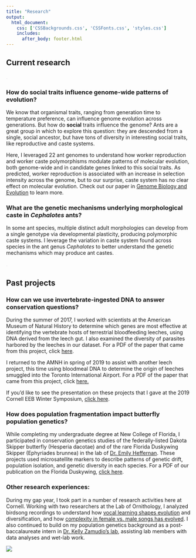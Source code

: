 ```yaml
--- 
title: "Research"
output: 
  html_document:
    css: ['CSSBackgrounds.css', 'CSSFonts.css', 'styles.css']
    includes:
      after_body: footer.html
---
```


<!-- This hides the title "Research" from this page, since I wanted to have a display title that is different from the page title.  -->

<style type="text/css">

.author,.title{
    display: none;
}

</style>

## Current research


<!-- This adds the floating image of my study organisms to the right of the text.  -->

<script>
   $(document).ready(function() {
     $head = $('#header');
     $head.prepend('<img src=\"tallCephalotes.gif\" style=\"float: right;padding: 50px 0px 0px 30px;width: 215px;\"/>')
   });
</script>

<!-- This is a hacky way of lowering the title text slightly by inserting a period that is the same color as the background. I'll want to improve this eventually.  -->

<span style="color: #E1DBE5;">.</span> 



### How do social traits influence genome-wide patterns of evolution?
We know that organismal traits, ranging from generation time to temperature preference, can influence genome evolution across generations. But how do **social** traits influence the genome? Ants are a great group in which to explore this question: they are descended from a single, social ancestor, but have tons of diversity in interesting social traits, like reproductive and caste systems. 

Here, I leveraged 22 ant genomes to understand how worker reproduction and worker caste polymorphisms modulate patterns of molecular evolution, both genome-wide and in candidate genes linked to this social traits. As predicted, worker reproduction is associated with an increase in selection intensity across the genome, but to our surprise, caste system has no clear effect on molecular evolution. Check out our paper in [Genome Biology and Evolution](https://academic.oup.com/gbe/advance-article/doi/10.1093/gbe/evad095/7181139) to learn more.  

### What are the genetic mechanisms underlying morphological caste in *Cephalotes* ants?
In some ant species, multiple distinct adult morphologies can develop from a single genotype via developmental plasticity, producing polymorphic caste systems. I leverage the variation in caste system found across species in the ant genus *Cephalotes* to better understand the genetic mechanisms which may produce ant castes. 
<span style="color: #E1DBE5;">. 

</span> 
<span style="color: #E1DBE5;">. 

</span> 


## Past projects

### How can we use invertebrate-ingested DNA to answer conservation questions?
During the summer of 2017, I worked with scientists at the American Museum of Natural History to determine which genes are most effective at identifying the vertebrate hosts of terrestrial bloodfeeding leeches, using DNA derived from the leech gut. I also examined the diversity of parasites harbored by the leeches in our dataset. For a PDF of the paper that came from this project, click [here](Siddall2019_IdeatingIDNA.pdf). 

I returned to the AMNH in spring of 2019 to assist with another leech project, this time using bloodmeal DNA to determine the origin of leeches smuggled into the Toronto International Airport. For a PDF of the paper that came from this project, click [here.](Williams2020_CaughtRedHandedIDNAPointsToWil.pdf)

If you'd like to see the presentation on these projects that I gave at the 2019 Cornell EEB Winter Symposium, [click here](https://docs.google.com/presentation/d/1TbDIzi-b7nOzG2G7QPHbeaEBfXfC9GMWZradYekb4Tw/edit?usp=sharing). 

### How does population fragmentation impact butterfly population genetics?
While completing my undergraduate degree at New College of Florida, I participated in conservation genetics studies of the federally-listed Dakota Skipper butterfly (Hesperia dacotae) and of the rare Florida Duskywing Skipper (Ephyriades brunnea) in the lab of [Dr. Emily Heffernan](https://www.ncf.edu/directory/emily-v-heffernan/). These projects used microsatellite markers to describe patterns of genetic drift, population isolation, and genetic diversity in each species. For a PDF of our publication on the Florida Duskywing, [click here](HeffernanEtAl2023.pdf).

### Other research experiences:
During my gap year, I took part in a number of research activities here at Cornell. Working with two researchers at the Lab of Ornithology, I analyzed birdsong recordings to understand how [vocal learning shapes evolution](https://marceloarayasalas.weebly.com/) and diversification, and how [complexity in female vs. male songs has evolved](https://femalebirdsong.org/). I also continued to build on my population genetics background as a post-baccalaureate intern in [Dr. Kelly Zamudio’s lab](https://zamudiolab.org/), assisting  lab members with data analyses and wet-lab work. 

![](websitesidebarhorizontal.png)


